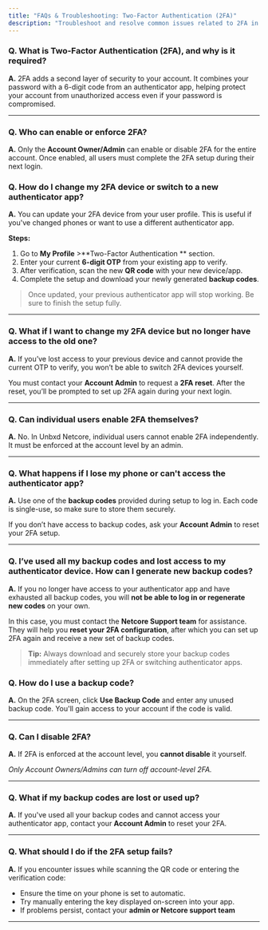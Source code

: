 ```yaml
---
title: "FAQs & Troubleshooting: Two-Factor Authentication (2FA)"
description: "Troubleshoot and resolve common issues related to 2FA in Unbxd Netcore."
---
```


### Q. What is Two-Factor Authentication (2FA), and why is it required?

**A.** 2FA adds a second layer of security to your account. It combines your password with a 6-digit code from an authenticator app, helping protect your account from unauthorized access even if your password is compromised.

---

### Q. Who can enable or enforce 2FA?

**A.** Only the **Account Owner/Admin** can enable or disable 2FA for the entire account. Once enabled, all users must complete the 2FA setup during their next login.

### Q. How do I change my 2FA device or switch to a new authenticator app?

**A.** You can update your 2FA device from your user profile. This is useful if you've changed phones or want to use a different authenticator app.

**Steps:**

1. Go to **My Profile** \>**Two-Factor Authentication ** section.
2. Enter your current **6-digit OTP** from your existing app to verify.
3. After verification, scan the new **QR code** with your new device/app.
4. Complete the setup and download your newly generated **backup codes**.

> Once updated, your previous authenticator app will stop working. Be sure to finish the setup fully.

---

### Q. What if I want to change my 2FA device but no longer have access to the old one?

**A.** If you’ve lost access to your previous device and cannot provide the current OTP to verify, you won’t be able to switch 2FA devices yourself.

You must contact your **Account Admin** to request a **2FA reset**. After the reset, you’ll be prompted to set up 2FA again during your next login.

---

### Q. Can individual users enable 2FA themselves?

**A.** No. In Unbxd Netcore, individual users cannot enable 2FA independently. It must be enforced at the account level by an admin.

---

### Q. What happens if I lose my phone or can't access the authenticator app?

**A.** Use one of the **backup codes** provided during setup to log in. Each code is single-use, so make sure to store them securely.

If you don’t have access to backup codes, ask your **Account Admin** to reset your 2FA setup.

---

### Q. I’ve used all my backup codes and lost access to my authenticator device.  How can I generate new backup codes?

**A.** If you no longer have access to your authenticator app and have exhausted all backup codes, you will **not be able to log in or regenerate new codes** on your own.

In this case, you must contact the **Netcore Support team** for assistance. They will help you **reset your 2FA configuration**, after which you can set up 2FA again and receive a new set of backup codes.

> **Tip:** Always download and securely store your backup codes immediately after setting up 2FA or switching authenticator apps.

### Q. How do I use a backup code?

**A.** On the 2FA screen, click **Use Backup Code** and enter any unused backup code. You'll gain access to your account if the code is valid.

---

### Q. Can I disable 2FA?

**A.** If 2FA is enforced at the account level, you **cannot disable** it yourself.

_Only Account Owners/Admins can turn off account-level 2FA._

---

### Q. What if my backup codes are lost or used up?

**A.** If you've used all your backup codes and cannot access your authenticator app, contact your **Account Admin** to reset your 2FA.

---

### Q. What should I do if the 2FA setup fails?

**A.** If you encounter issues while scanning the QR code or entering the verification code:

- Ensure the time on your phone is set to automatic.
- Try manually entering the key displayed on-screen into your app.
- If problems persist, contact your **admin or Netcore support team**

---
